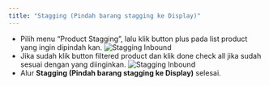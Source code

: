 ```yaml
---
title: "Stagging (Pindah barang stagging ke Display)"
---
```


- Pilih menu “Product Stagging”, lalu klik button plus pada list product yang ingin dipindah kan.
  ![Stagging Inbound](/image/inbound/stagging-to-display/a.png "Stagging Inbound")
- Jika sudah klik button filtered product dan klik done check all jika sudah sesuai dengan yang diinginkan.
  ![Stagging Inbound](/image/inbound/stagging-to-display/b.png "Stagging Inbound")
- Alur **Stagging (Pindah barang stagging ke Display)** selesai.

